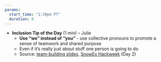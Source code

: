 ```yaml
---
params: 
  start_time: "1:30pm PT"
  duration: 0
---
```


-   **Inclusion Tip of the Day** (1 min) – Julie
    -   **Use “we” instead of “you”** - use collective pronouns to promote a sense of teamwork and shared purpose
    -   Even if it’s really just about stuff one person is going to do
    -   Source: [team-building slides](https://docs.google.com/presentation/d/1qJDpFdS42kF5pcrbmxm1xFWzNoNamVrnMFelwAOh73Q/edit#slide=id.gddb97543ad_3_13), [SnowEx Hackweek](https://snowex-hackweek.github.io/website/) (Day 2)
